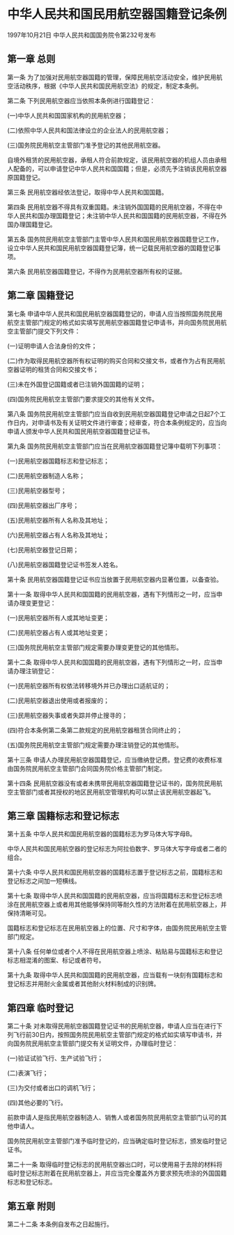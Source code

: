# 中华人民共和国民用航空器国籍登记条例

1997年10月21日 中华人民共和国国务院令第232号发布　

  

## 第一章 总则

第一条 为了加强对民用航空器国籍的管理，保障民用航空活动安全，维护民用航空活动秩序，根据《中华人民共和国民用航空法》的规定，制定本条例。

第二条 下列民用航空器应当依照本条例进行国籍登记：

(一)中华人民共和国国家机构的民用航空器；

(二)依照中华人民共和国法律设立的企业法人的民用航空器；

(三)国务院民用航空主管部门准予登记的其他民用航空器。

自境外租赁的民用航空器，承租人符合前款规定，该民用航空器的机组人员由承租人配备的，可以申请登记中华人民共和国国籍；但是，必须先予注销该民用航空器原国籍登记。

第三条 民用航空器经依法登记，取得中华人民共和国国籍。

第四条 民用航空器不得具有双重国籍。未注销外国国籍的民用航空器，不得在中华人民共和国办理国籍登记；未注销中华人民共和国国籍的民用航空器，不得在外国办理国籍登记。

第五条 国务院民用航空主管部门主管中华人民共和国民用航空器国籍登记工作，设立中华人民共和国民用航空器国籍登记簿，统一记载民用航空器的国籍登记事项。

第六条 民用航空器国籍登记，不得作为民用航空器所有权的证据。

## 第二章 国籍登记

第七条 申请中华人民共和国民用航空器国籍登记的，申请人应当按照国务院民用航空主管部门规定的格式如实填写民用航空器国籍登记申请书，并向国务院民用航空主管部门提交下列文件：

(一)证明申请人合法身份的文件；

(二)作为取得民用航空器所有权证明的购买合同和交接文书，或者作为占有民用航空器证明的租赁合同和交接文书；

(三)未在外国登记国籍或者已注销外国国籍的证明；

(四)国务院民用航空主管部门要求提交的其他有关文件。

第八条 国务院民用航空主管部门应当自收到民用航空器国籍登记申请之日起7个工作日内，对申请书及有关证明文件进行审查；经审查，符合本条例规定的，应当向申请人颁发中华人民共和国民用航空器国籍登记证书。

第九条 国务院民用航空主管部门应当在民用航空器国籍登记簿中载明下列事项：

(一)民用航空器国籍标志和登记标志；

(二)民用航空器制造人名称；

(三)民用航空器型号；

(四)民用航空器出厂序号；

(五)民用航空器所有人名称及其地址；

(六)民用航空器占有人名称及其地址；

(七)民用航空器登记日期；

(八)民用航空器国籍登记证书签发人姓名。

第十条 民用航空器国籍登记证书应当放置于民用航空器内显著位置，以备查验。

第十一条 取得中华人民共和国国籍的民用航空器，遇有下列情形之一时，应当申请办理变更登记：

(一)民用航空器所有人或其地址变更；

(二)民用航空器占有人或其地址变更；

(三)国务院民用航空主管部门规定需要办理变更登记的其他情形。

第十二条 取得中华人民共和国国籍的民用航空器，遇有下列情形之一时，应当申请办理注销登记：

(一)民用航空器所有权依法转移境外并已办理出口适航证的；

(二)民用航空器退出使用或者报废的；

(三)民用航空器失事或者失踪并停止搜寻的；

(四)符合本条例第二条第二款规定的民用航空器租赁合同终止的；

(五)国务院民用航空主管部门规定需要办理注销登记的其他情形。

第十三条 申请人办理民用航空器国籍登记，应当缴纳登记费。登记费的收费标准由国务院民用航空主管部门会同国务院价格主管部门制定。

第十四条 民用航空器没有或者未携带民用航空器国籍登记证书的，国务院民用航空主管部门或者其授权的地区民用航空管理机构可以禁止该民用航空器起飞。

## 第三章 国籍标志和登记标志

第十五条 中华人民共和国民用航空器的国籍标志为罗马体大写字母B。

中华人民共和国民用航空器的登记标志为阿拉伯数字、罗马体大写字母或者二者的组合。

第十六条 中华人民共和国民用航空器的国籍标志置于登记标志之前，国籍标志和登记标志之间加一短横线。

第十七条 取得中华人民共和国国籍的民用航空器，应当将国籍标志和登记标志喷涂在民用航空器上或者用其他能够保持同等耐久性的方法附着在民用航空器上，并保持清晰可见。

国籍标志和登记标志在民用航空器上的位置、尺寸和字体，由国务院民用航空主管部门规定。

第十八条 任何单位或者个人不得在民用航空器上喷涂、粘贴易与国籍标志和登记标志相混淆的图案、标记或者符号。

第十九条 取得中华人民共和国国籍的民用航空器，应当载有一块刻有国籍标志和登记标志并用耐火金属或者其他耐火材料制成的识别牌。

## 第四章 临时登记

第二十条 对未取得民用航空器国籍登记证书的民用航空器，申请人应当在进行下列飞行前30日内，按照国务院民用航空主管部门规定的格式如实填写申请书，并向国务院民用航空主管部门提交有关证明文件，办理临时登记：

(一)验证试验飞行、生产试验飞行；

(二)表演飞行；

(三)为交付或者出口的调机飞行；

(四)其他必要的飞行。

前款申请人是指民用航空器制造人、销售人或者国务院民用航空主管部门认可的其他申请人。

国务院民用航空主管部门准予临时登记的，应当确定临时登记标志，颁发临时登记证书。

第二十一条 取得临时登记标志的民用航空器出口时，可以使用易于去除的材料将临时登记标志附着在民用航空器上，并应当完全覆盖外方要求预先喷涂的外国国籍标志和登记标志。

## 第五章 附则

第二十二条 本条例自发布之日起施行。